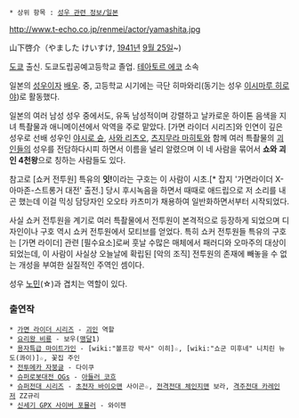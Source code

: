  * 상위 항목 : [[성우 관련 정보/일본]]

http://www.t-echo.co.jp/renmei/actor/yamashita.jpg

山下啓介（やました けいすけ, [[1941년]] [[9월 25일]]~)

[[도쿄]] 출신. 도쿄도립공예고등학교 졸업. [[테아토르 에코]] 소속

일본의 [[성우]]이자 [[배우]]. 중, 고등학교 시기에는 극단 히마와리(동기는 성우 [[이시마루 히로야]])로 활동했다.

일본의 여러 남성 성우 중에서도, 유독 남성적이며 강렬하고 날카로운 하이톤 음색을 지녀 특촬물과 애니메이션에서 악역을 주로 맡았다. [가면 라이더 시리즈]와 인연이 깊은 성우로 선배 성우인 [[야시로 슌]], [[사와 리츠오]], [[츠지무라 마히토]]와 함께 여러 특촬물의 [[괴인]]들의 성우를 전담하다시피 하면서 이름을 널리 알렸으며 이 네 사람을 묶어서 '''쇼와 괴인 4천왕'''으로 칭하는 사람들도 있다.

참고로 [쇼커 전투원] 특유의 '''잇!'''이라는 구호는 이 사람이 시초.[* 잡지 '가면라이더 X-아마존-스트롱거 대전' 출전.] 당시 후시녹음을 하면서 때때로 애드립으로 저 소리를 내곤 했는데 이걸 믹싱 담당자인 오오타 카츠미가 채용하여 일반화하면서부터 시작되었다. 

사실 쇼커 전투원을 계기로 여러 특촬물에서 전투원이 본격적으로 등장하게 되었으며 디자인이나 구호 역시 쇼커 전투원에서 모티브를 얻었다. 특히 쇼커 전투원들 특유의 구호는 [가면 라이더] 관련 [필수요소]로써 훗날 수많은 매체에서 패러디와 오마주의 대상이 되었는데, 이 사람이 사실상 오늘날에 확립된 [악의 조직] 전투원의 존재에 빼놓을 수 없는 개성을 부여한 실질적인 주역인 셈이다.

성우 [[노민]](☆)과 겹치는 역할이 있다.

=== 출연작 ===
 * [[가면 라이더 시리즈]] - [[괴인]] 역할
 * [[요리왕 비룡]] - 보우([[맹달]]1)
 * [[용자특급 마이트가인]] - [wiki:"볼프강 박사" 이히]☆, [wiki:"쇼군 미후네" 니치린 뉴도(콰이)]☆, 꽃집 주인
 * [[전투메카 자붕글]] - 다이쿠
 * [[슈퍼로봇대전 OGs]] - [[아들러 코흐]]
 * [[슈퍼전대 시리즈]] - [[초전자 바이오맨]] 사이곤☆, [[전격전대 체인지맨]] 보라, [[격주전대 카레인저]] ZZ규리
 * [[신세기 GPX 사이버 포뮬러]] - 와이젠
